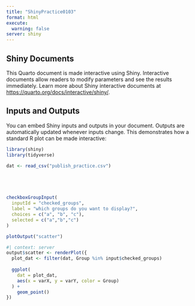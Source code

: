 ```yaml
---
title: "ShinyPractice0103"
format: html
execute: 
  warning: false
server: shiny
---
```


## Shiny Documents

This Quarto document is made interactive using Shiny. Interactive documents allow readers to modify parameters and see the results immediately. Learn more about Shiny interactive documents at <https://quarto.org/docs/interactive/shiny/>.

## Inputs and Outputs

You can embed Shiny inputs and outputs in your document. Outputs are automatically updated whenever inputs change. This demonstrates how a standard R plot can be made interactive:

```r
library(shiny)
library(tidyverse)

dat <- read_csv("publish_practice.csv")





checkboxGroupInput(
  inputId = "checked_groups",
  label = "which groups do you want to display?",
  choices = c("a", "b", "c"),
  selected = c("a","b","c")
)

plotOutput("scatter")

```

```r
#| context: server
output$scatter <- renderPlot({
  plot_dat <- filter(dat, Group %in% input$checked_groups)
  
  ggplot(
    dat = plot_dat,
    aes(x = varX, y = varY, color = Group)
  ) + 
    geom_point()
})

```
